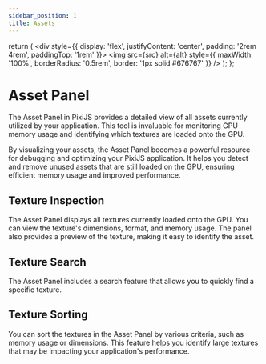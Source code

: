 ```yaml
---
sidebar_position: 1
title: Assets
---
```



  return (
    <div style={{ display: 'flex', justifyContent: 'center', padding: '2rem 4rem', paddingTop: '1rem' }}>
      <img src={src} alt={alt} style={{ maxWidth: '100%', borderRadius: '0.5rem', border: '1px solid #676767' }} />
    </div>
  );
};

# Asset Panel

The Asset Panel in PixiJS provides a detailed view of all assets currently utilized by your application. This tool is invaluable for monitoring GPU memory usage
and identifying which textures are loaded onto the GPU.

By visualizing your assets, the Asset Panel becomes a powerful resource for debugging and optimizing your PixiJS application. It helps you detect and remove
unused assets that are still loaded on the GPU, ensuring efficient memory usage and improved performance.

## Texture Inspection

The Asset Panel displays all textures currently loaded onto the GPU. You can view the texture's dimensions, format, and memory usage. The panel also provides
a preview of the texture, making it easy to identify the asset.

<Gif src="/devtools/gif/devtool-asset-selection.gif" alt="Selecting texture" />

## Texture Search

The Asset Panel includes a search feature that allows you to quickly find a specific texture.
<Gif src="/devtools/gif/devtool-asset-search.gif" alt="Searching for texture" />

## Texture Sorting

You can sort the textures in the Asset Panel by various criteria, such as memory usage or dimensions. This feature helps you identify large textures that may
be impacting your application's performance.

<Gif src="/devtools/gif/devtool-asset-sorting.gif" alt="Sorting textures" />
